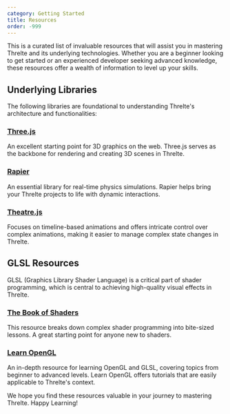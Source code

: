 ```yaml
---
category: Getting Started
title: Resources
order: -999
---
```


This is a curated list of invaluable resources that will assist you in mastering Threlte and its underlying technologies. Whether you are a beginner looking to get started or an experienced developer seeking advanced knowledge, these resources offer a wealth of information to level up your skills.

## Underlying Libraries

The following libraries are foundational to understanding Threlte's architecture and functionalities:

### [Three.js](https://threejs.org/)
An excellent starting point for 3D graphics on the web. Three.js serves as the backbone for rendering and creating 3D scenes in Threlte.

### [Rapier](https://www.rapier.rs/)
An essential library for real-time physics simulations. Rapier helps bring your Threlte projects to life with dynamic interactions.

### [Theatre.js](https://www.theatrejs.com/)
Focuses on timeline-based animations and offers intricate control over complex animations, making it easier to manage complex state changes in Threlte.

## GLSL Resources

GLSL (Graphics Library Shader Language) is a critical part of shader programming, which is central to achieving high-quality visual effects in Threlte.

### [The Book of Shaders](https://thebookofshaders.com/)
This resource breaks down complex shader programming into bite-sized lessons. A great starting point for anyone new to shaders.

### [Learn OpenGL](https://learnopengl.com/)
An in-depth resource for learning OpenGL and GLSL, covering topics from beginner to advanced levels. Learn OpenGL offers tutorials that are easily applicable to Threlte's context.

We hope you find these resources valuable in your journey to mastering Threlte. Happy Learning!
